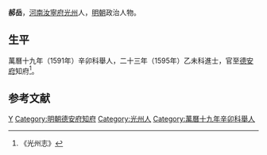 '''郝岳'''，[[河南|河南]][[汝寧府|汝寧府]][[光州|光州]]人，[[明朝|明朝]]政治人物。
 
== 生平 ==
萬曆十九年（1591年）辛卯科舉人，二十三年（1595年）乙未科進士，官至[[德安府|德安府]]知府<ref>《光州志》</ref>。

==参考文献==
{{reflist}}
 
{{明朝官员小作品}}
{{萬曆二十三年乙未科殿試金榜}}
{{DEFAULTSORT:Hao郝}}
[[Category:郝姓|Y]]
[[Category:明朝德安府知府|Category:明朝德安府知府]]
[[Category:光州人|Category:光州人]]
[[Category:萬曆十九年辛卯科舉人|Category:萬曆十九年辛卯科舉人]]